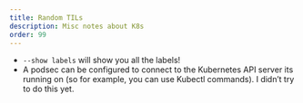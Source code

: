 ```yaml
---
title: Random TILs
description: Misc notes about K8s
order: 99
---
```


- `--show labels` will show you all the labels!
- A podsec can be configured to connect to the Kubernetes API server its running on (so for example, you can use Kubectl commands).  I didn't try to do this yet.

